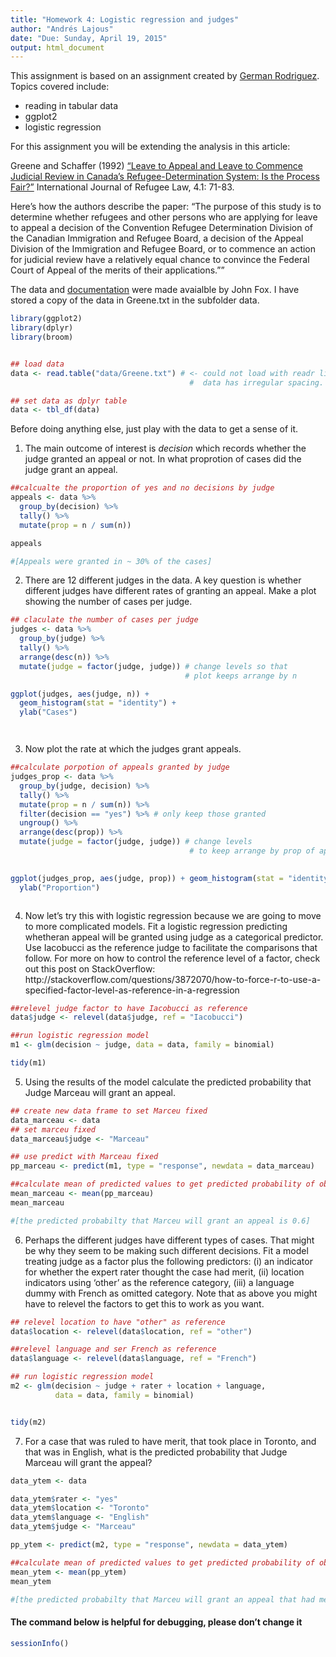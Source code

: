 ```yaml
---
title: "Homework 4: Logistic regression and judges"
author: "Andrés Lajous"
date: "Due: Sunday, April 19, 2015"
output: html_document
---
```


This assignment is based on an assignment created by [German Rodriguez](http://data.princeton.edu/wws509/sets/set3.html).  Topics covered include:

- reading in tabular data
- ggplot2
- logistic regression

For this assignment you will be extending the analysis in this article:

Greene and Schaffer (1992) ["Leave to Appeal and Leave to Commence Judicial Review in Canada's Refugee-Determination System: Is the Process Fair?"](http://yorkspace.library.yorku.ca/xmlui/handle/10315/7864) International Journal of Refugee Law, 4.1: 71-83.

Here's how the authors describe the paper:
"The purpose of this study is to determine whether refugees and other persons who are applying for leave to appeal a decision of the Convention Refugee Determination Division of the Canadian Immigration and Refugee Board, a decision of the Appeal Division of the Immigration and Refugee Board, or to commence an action for judicial review have a relatively equal chance to convince the Federal Court of Appeal of the merits of their applications.""

The data and [documentation](http://socserv.mcmaster.ca/jfox/Books/Applied-Regression-2E/datasets/Greene.pdf) were made avaialble by John Fox.  I have stored a copy of the data in Greene.txt in the subfolder data.


```r
library(ggplot2)
library(dplyr)
library(broom)


## load data
data <- read.table("data/Greene.txt") # <- could not load with readr library.
                                        #  data has irregular spacing.

## set data as dplyr table
data <- tbl_df(data)


```

Before doing anything else, just play with the data to get a sense of it.

(@) The main outcome of interest is *decision* which records whether the judge granted an appeal or not.  In what proprotion of cases did the judge grant an appeal.

```r
##calcualte the proportion of yes and no decisions by judge
appeals <- data %>%
  group_by(decision) %>%
  tally() %>%
  mutate(prop = n / sum(n))

appeals

#[Appeals were granted in ~ 30% of the cases]

```

(@) There are 12 different judges in the data. A key question is whether different judges have different rates of granting an appeal.  Make a plot showing the number of cases per judge.

```r

## claculate the number of cases per judge
judges <- data %>%
  group_by(judge) %>%
  tally() %>%
  arrange(desc(n)) %>%
  mutate(judge = factor(judge, judge)) # change levels so that 
                                       # plot keeps arrange by n

ggplot(judges, aes(judge, n)) +
  geom_histogram(stat = "identity") +
  ylab("Cases")




```

(@) Now plot the rate at which the judges grant appeals. 

```r
##calculate porpotion of appeals granted by judge
judges_prop <- data %>%
  group_by(judge, decision) %>%
  tally() %>%
  mutate(prop = n / sum(n)) %>%
  filter(decision == "yes") %>% # only keep those granted
  ungroup() %>%
  arrange(desc(prop)) %>%
  mutate(judge = factor(judge, judge)) # change levels
                                        # to keep arrange by prop of appeals
  

ggplot(judges_prop, aes(judge, prop)) + geom_histogram(stat = "identity") +
  ylab("Proportion")



```

(@) Now let's try this with logistic regression because we are going to move to more complicated models.  Fit a logistic regression predicting whetheran appeal will be granted using judge as a categorical predictor. Use Iacobucci as the reference judge to facilitate the comparisons that follow. For more on how to control the reference level of a factor, check out this post on StackOverflow: http://stackoverflow.com/questions/3872070/how-to-force-r-to-use-a-specified-factor-level-as-reference-in-a-regression

```r

##relevel judge factor to have Iacobucci as reference
data$judge <- relevel(data$judge, ref = "Iacobucci")

##run logistic regression model
m1 <- glm(decision ~ judge, data = data, family = binomial)

tidy(m1)

```

(@) Using the results of the model calculate the predicted probability that Judge Marceau will grant an appeal.

```r

## create new data frame to set Marceu fixed
data_marceau <- data
## set marceu fixed
data_marceau$judge <- "Marceau"

## use predict with Marceau fixed
pp_marceau <- predict(m1, type = "response", newdata = data_marceau)

##calculate mean of predicted values to get predicted probability of observed cases
mean_marceau <- mean(pp_marceau)
mean_marceau

#[the predicted probabilty that Marceu will grant an appeal is 0.6]

```

(@) Perhaps the different judges have different types of cases.  That might be why they seem to be making such different decisions.  Fit a model treating judge as a factor plus the following predictors: (i) an indicator for whether the expert rater thought the case had merit, (ii) location indicators using 'other' as the reference category, (iii) a language dummy with French as omitted category.  Note that as above you might have to relevel the factors to get this to work as you want.

```r

## relevel location to have "other" as reference
data$location <- relevel(data$location, ref = "other")

##relevel language and ser French as reference
data$language <- relevel(data$language, ref = "French")

## run logistic regression model
m2 <- glm(decision ~ judge + rater + location + language,
          data = data, family = binomial)


tidy(m2)

```

(@) For a case that was ruled to have merit, that took place in Toronto, and that was in English, what is the predicted probability that Judge Marceau will grant the appeal?

```r

data_ytem <- data

data_ytem$rater <- "yes"
data_ytem$location <- "Toronto"
data_ytem$language <- "English"
data_ytem$judge <- "Marceau"

pp_ytem <- predict(m2, type = "response", newdata = data_ytem)

##calculate mean of predicted values to get predicted probability of observed cases
mean_ytem <- mean(pp_ytem)
mean_ytem

#[the predicted probabilty that Marceu will grant an appeal that had merit, took place in Toronto and that was in english is ~ 0.9]

```


#### The command below is helpful for debugging, please don't change it

```r
sessionInfo()
```


